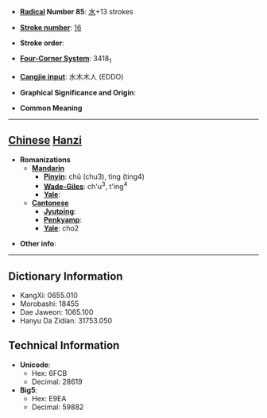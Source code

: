 * '''[[Wiktionary:Chinese radical index| Radical]] Number 85''': [[Wiktionary:Chinese radical index 水|水]]+13 strokes

* '''[[Wiktionary:Chinese total strokes index|Stroke number]]''': [[Wiktionary:Chinese total strokes index 16|16]]

* '''Stroke order''': 

* '''[[Wiktionary:Chinese four corner index|Four-Corner System]]''': 3418<sub>1</sub>

* '''[[Wiktionary:Chinese Cangjie index|Cangjie input]]''': 水木木人 (EDDO)

* '''Graphical Significance and Origin''': 

* '''Common Meaning'''

----

== [[Chinese]] [[Hanzi]] ==

* '''Romanizations'''
** '''[[Mandarin]]'''
*** '''[[Pinyin]]''': chǔ (chu3), tìng (ting4)
*** '''[[Wade-Giles]]''': ch'u<sup>3</sup>, t'ing<sup>4</sup>
*** '''[[Yale]]''': 
** '''[[Cantonese]]'''
*** '''[[Jyutping]]''':
*** '''[[Penkyamp]]''': 
*** '''[[Yale]]''': cho2

* '''Other info''': 

----

== Dictionary Information ==

* KangXi: 0655.010
* Morobashi: 18455
* Dae Jaweon: 1065.100
* Hanyu Da Zidian: 31753.050

== Technical Information ==

* '''Unicode''':
** Hex: 6FCB
** Decimal: 28619
* '''Big5''':
** Hex: E9EA
** Decimal: 59882